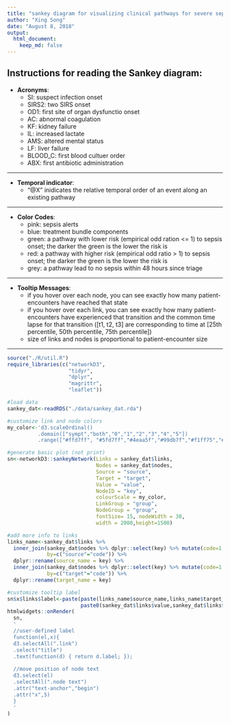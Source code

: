 ```yaml
---
title: "sankey diagram for visualizing clinical pathways for severe sepsis patients"
author: "Xing Song"
date: "August 8, 2018"
output: 
  html_document:
    keep_md: false 
---
```


## Instructions for reading the Sankey diagram:

* **Acronyms**:
    + SI: suspect infection onset
    + SIRS2: two SIRS onset
    + OD1: first site of organ dysfunctio onset
    + AC: abnormal coagulation
    + KF: kidney failure
    + IL: increased lactate
    + AMS: altered mental status
    + LF: liver failure
    + BLOOD_C: first blood cultuer order
    + ABX: first antibiotic administration
    
***

* **Temporal indicator**:
    + "@X" inidicates the relative temporal order of an event along an existing pathway
    
***
  
* **Color Codes**:
    + pink: sepsis alerts
    + blue: treatment bundle components
    + green: a pathway with lower risk (empirical odd ration <= 1) to sepsis onset; the darker the green is the lower the risk is 
    + red: a pathway with higher risk (empirical odd ratio > 1) to sepsis onset; the darker the green is the lower the risk is
    + grey: a pathway lead to no sepsis within 48 hours since triage
    
***

* **Tooltip Messages**:
    + if you hover over each node, you can see exactly how many patient-encounters have reached that state
    + if you hover over each link, you can see exactly how many patient-encounters have experienced that transition and the common time lapse for that transition
      ([t1, t2, t3] are corresponding to time at [25th percentile, 50th percentile, 75th percentile])
    + size of links and nodes is proportional to patient-encounter size
    
***
```r
source("./R/util.R")
require_libraries(c("networkD3",
                    "tidyr",
                    "dplyr",
                    "magrittr",
                    "leaflet"))
```


```r
#load data
sankey_dat<-readRDS("./data/sankey_dat.rda")

#customize link and node colors
my_color<-'d3.scaleOrdinal() 
          .domain(["sympt","both","0","1","2","3","4","5"]) 
          .range(["#ffd7ff", "#5fd7ff","#4eaa5f","#99db7f","#f1ff75","#f9956d","#f77676","#e04e4e"])'

#generate basic plot (not print)
sn<-networkD3::sankeyNetwork(Links = sankey_dat$links,
                             Nodes = sankey_dat$nodes,
                             Source = "source",
                             Target = "target",
                             Value = "value",
                             NodeID = "key",
                             colourScale = my_color,
                             LinkGroup = "group",
                             NodeGroup = "group",
                             fontSize= 15, nodeWidth = 30,
                             width = 2000,height=1500)

#add more info to links
links_name<-sankey_dat$links %>%
  inner_join(sankey_dat$nodes %>% dplyr::select(key) %>% mutate(code=1:n()-1),
             by=c("source"="code")) %>%
  dplyr::rename(source_name = key) %>%
  inner_join(sankey_dat$nodes %>% dplyr::select(key) %>% mutate(code=1:n()-1),
             by=c("target"="code")) %>%
  dplyr::rename(target_name = key)

#customize tooltip label
sn$x$links$label<-paste(paste(links_name$source_name,links_name$target_name,sep="->"),
                        paste0(sankey_dat$links$value,sankey_dat$links$label),sep="\n")
htmlwidgets::onRender(
  sn,
  '
  //user-defined label
  function(el,x){
  d3.selectAll(".link")
  .select("title")
  .text(function(d) { return d.label; });
  
  //move position of node text
  d3.select(el)
  .selectAll(".node text")
  .attr("text-anchor","begin")
  .attr("x",5)
  }
  '
)
```



